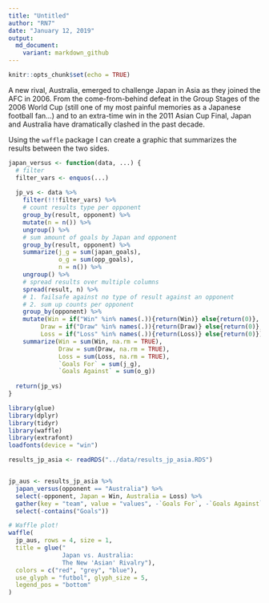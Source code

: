 ```yaml
---
title: "Untitled"
author: "RN7"
date: "January 12, 2019"
output: 
  md_document:
    variant: markdown_github
---
```


```r
knitr::opts_chunk$set(echo = TRUE)
```

A new rival, Australia, emerged to challenge Japan in Asia as they joined the AFC in 2006. From the come-from-behind defeat in the Group Stages of the 2006 World Cup (still one of my most painful memories as a Japanese football fan...) and to an extra-time win in the 2011 Asian Cup Final, Japan and Australia have dramatically clashed in the past decade.

Using the `waffle` package I can create a graphic that summarizes the results between the two sides.


```r
japan_versus <- function(data, ...) {
  # filter 
  filter_vars <- enquos(...)
  
  jp_vs <- data %>% 
    filter(!!!filter_vars) %>% 
    # count results type per opponent
    group_by(result, opponent) %>% 
    mutate(n = n()) %>% 
    ungroup() %>% 
    # sum amount of goals by Japan and opponent
    group_by(result, opponent) %>% 
    summarize(j_g = sum(japan_goals),
              o_g = sum(opp_goals),
              n = n()) %>% 
    ungroup() %>% 
    # spread results over multiple columns
    spread(result, n) %>% 
    # 1. failsafe against no type of result against an opponent
    # 2. sum up counts per opponent
    group_by(opponent) %>% 
    mutate(Win = if("Win" %in% names(.)){return(Win)} else{return(0)},
         Draw = if("Draw" %in% names(.)){return(Draw)} else{return(0)},
         Loss = if("Loss" %in% names(.)){return(Loss)} else{return(0)}) %>% 
    summarize(Win = sum(Win, na.rm = TRUE),
              Draw = sum(Draw, na.rm = TRUE),
              Loss = sum(Loss, na.rm = TRUE),
              `Goals For` = sum(j_g),
              `Goals Against` = sum(o_g))
  
  return(jp_vs)
}
```

```r
library(glue)
library(dplyr)
library(tidyr)
library(waffle)
library(extrafont)
loadfonts(device = "win")

results_jp_asia <- readRDS("../data/results_jp_asia.RDS")


jp_aus <- results_jp_asia %>% 
  japan_versus(opponent == "Australia") %>% 
  select(-opponent, Japan = Win, Australia = Loss) %>% 
  gather(key = "team", value = "values", -`Goals For`, -`Goals Against`) %>% 
  select(-contains("Goals"))

# Waffle plot!
waffle(
  jp_aus, rows = 4, size = 1, 
  title = glue("
               Japan vs. Australia: 
               The New 'Asian' Rivalry"),
  colors = c("red", "grey", "blue"), 
  use_glyph = "futbol", glyph_size = 5,
  legend_pos = "bottom"
)

```

